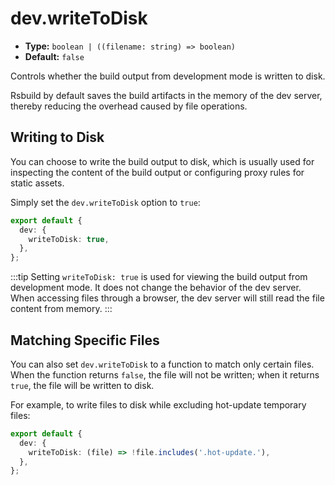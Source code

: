 # dev.writeToDisk

- **Type:** `boolean | ((filename: string) => boolean)`
- **Default:** `false`

Controls whether the build output from development mode is written to disk.

Rsbuild by default saves the build artifacts in the memory of the dev server, thereby reducing the overhead caused by file operations.

## Writing to Disk

You can choose to write the build output to disk, which is usually used for inspecting the content of the build output or configuring proxy rules for static assets.

Simply set the `dev.writeToDisk` option to `true`:

```ts
export default {
  dev: {
    writeToDisk: true,
  },
};
```

:::tip
Setting `writeToDisk: true` is used for viewing the build output from development mode. It does not change the behavior of the dev server. When accessing files through a browser, the dev server will still read the file content from memory.
:::

## Matching Specific Files

You can also set `dev.writeToDisk` to a function to match only certain files. When the function returns `false`, the file will not be written; when it returns `true`, the file will be written to disk.

For example, to write files to disk while excluding hot-update temporary files:

```ts
export default {
  dev: {
    writeToDisk: (file) => !file.includes('.hot-update.'),
  },
};
```
